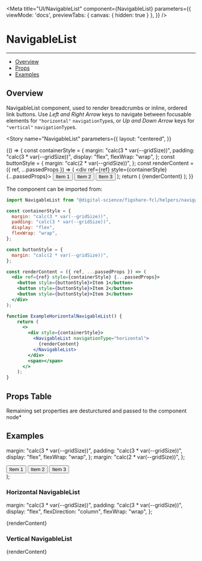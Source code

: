 
<Meta 
  title="UI/NavigableList" 
  component={NavigableList}
  parameters={{
    viewMode: 'docs',
    previewTabs: { 
      canvas: { hidden: true } 
     },
  }}
/>

# NavigableList
---

- [Overview](#overview)
- [Props](#props-table)
- [Examples](#examples)

## Overview

NavigableList component, used to render breadcrumbs or inline, ordered link buttons.
Use *Left and Right Arrow* keys to navigate between focusable elements for `"horizontal"` `navigationType`s, 
or *Up and Down Arrow* keys for `"vertical"` `navigationType`s.

<Story 
  name="NavigableList" 
  parameters={{
    layout: "centered",
  }}
>
  {() => {
    const containerStyle = {
      margin: "calc(3 * var(--gridSize))",
      padding: "calc(3 * var(--gridSize))",
      display: "flex",
      flexWrap: "wrap",
    };
    const buttonStyle = {
      margin: "calc(2 * var(--gridSize))",
    };
    const renderContent = ({ ref, ...passedProps }) => (
      <div ref={ref} style={containerStyle} {...passedProps}>
        <button style={buttonStyle}>Item 1</button>
        <button style={buttonStyle}>Item 2</button>
        <button style={buttonStyle}>Item 3</button>
      </div>
    );
    return (
      <NavigableList navigationType="horizontal">
        {renderContent}
      </NavigableList>
    );
  }}
</Story>

The component can be imported from:

```jsx
import NavigableList from "@digital-science/figshare-fcl/helpers/navigableList";

const containerStyle = {
  margin: "calc(3 * var(--gridSize))",
  padding: "calc(3 * var(--gridSize))",
  display: "flex",
  flexWrap: "wrap",
};

const buttonStyle = {
  margin: "calc(2 * var(--gridSize))",
};

const renderContent = ({ ref, ...passedProps }) => (
  <div ref={ref} style={containerStyle} {...passedProps}>
    <button style={buttonStyle}>Item 1</button>
    <button style={buttonStyle}>Item 2</button>
    <button style={buttonStyle}>Item 3</button>
  </div>
);

function ExampleHorizontalNavigableList() {
    return (
      <>
        <div style={containerStyle}>
          <NavigableList navigationType="horizontal">
            {renderContent}
          </NavigableList>
        </div>
        <span></span>
      </>
    );
}
```
## Props Table

<ArgsTable of={NavigableList} />
Remaining set properties are desturctured and passed to the component node*

## Examples

  margin: "calc(3 * var(--gridSize))",
  padding: "calc(3 * var(--gridSize))",
  display: "flex",
  flexWrap: "wrap",
};
  margin: "calc(2 * var(--gridSize))",
};

  <div ref={ref} style={containerStyle} {...passedProps}>
    <button style={buttonStyle}>Item 1</button>
    <button style={buttonStyle}>Item 2</button>
    <button style={buttonStyle}>Item 3</button>
  </div>
);

### Horizontal NavigableList

  margin: "calc(3 * var(--gridSize))",
  padding: "calc(3 * var(--gridSize))",
  display: "flex",
  flexDirection: "column",
  flexWrap: "wrap",
};

<Canvas>
  <NavigableList navigationType="horizontal" containerStyle={containerStyle}>
    {renderContent}
  </NavigableList>
</Canvas>

### Vertical NavigableList

<Canvas>
  <NavigableList navigationType="vertical" containerStyle={verticalContainerStyle}>
    {renderContent}
  </NavigableList>
</Canvas>